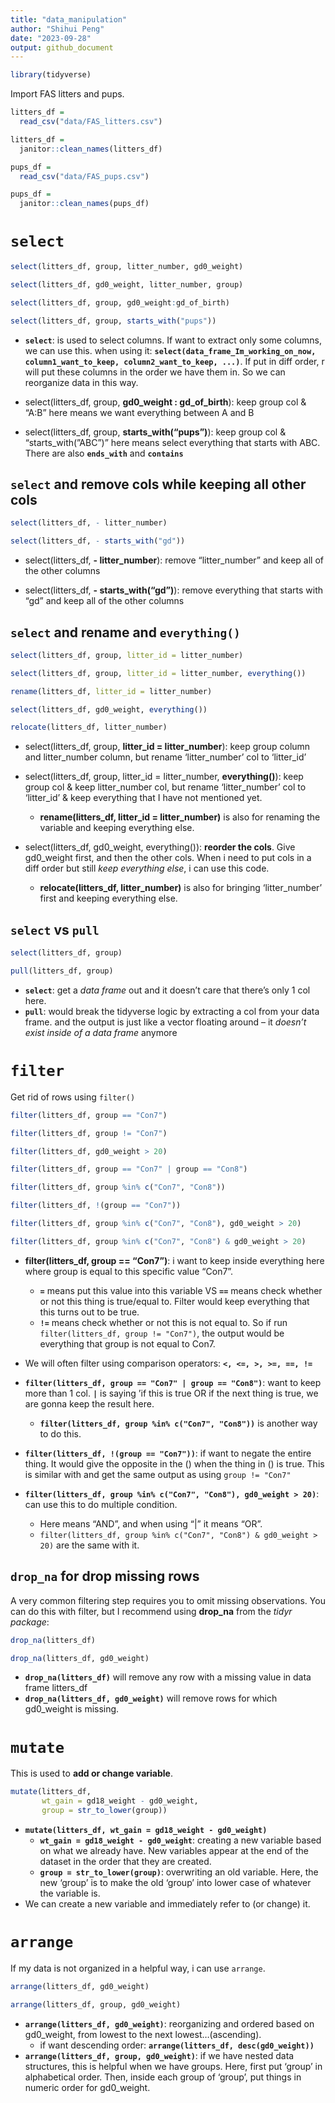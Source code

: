 ```yaml
---
title: "data_manipulation"
author: "Shihui Peng"
date: "2023-09-28"
output: github_document
---
```


```r
library(tidyverse)
```

Import FAS litters and pups.

```r
litters_df = 
  read_csv("data/FAS_litters.csv")

litters_df = 
  janitor::clean_names(litters_df)

pups_df = 
  read_csv("data/FAS_pups.csv")

pups_df = 
  janitor::clean_names(pups_df)
```

# `select`

```r
select(litters_df, group, litter_number, gd0_weight)

select(litters_df, gd0_weight, litter_number, group)

select(litters_df, group, gd0_weight:gd_of_birth)

select(litters_df, group, starts_with("pups"))
```

* **`select`**: is used to select columns. If want to extract only some columns, we can use this.
when using it: **`select(data_frame_Im_working_on_now, column1_want_to_keep, column2_want_to_keep, ...)`**. If put in diff order, r will put these columns in the order we have them in. So we can reorganize data in this way.

* select(litters_df, group, **gd0_weight : gd_of_birth**): keep group col & "A:B" here means we want everything between A and B

* select(litters_df, group, **starts_with("pups")**): keep group col & "starts_with("ABC")" here means select everything that starts with ABC. There are also **`ends_with`** and **`contains`**

## `select` and remove cols while keeping all other cols
```r
select(litters_df, - litter_number)

select(litters_df, - starts_with("gd"))
```

* select(litters_df, **- litter_number**): remove "litter_number" and keep all of the other columns

* select(litters_df, **- starts_with("gd")**): remove everything that starts with "gd" and keep all of the other columns


## `select` and rename and `everything()`
```r
select(litters_df, group, litter_id = litter_number)

select(litters_df, group, litter_id = litter_number, everything())

rename(litters_df, litter_id = litter_number)

select(litters_df, gd0_weight, everything())

relocate(litters_df, litter_number)
```

* select(litters_df, group, **litter_id = litter_number**): keep group column and litter_number column, but rename 'litter_number' col to 'litter_id'

* select(litters_df, group, litter_id = litter_number, **everything()**): keep group col & keep litter_number col, but rename 'litter_number' col to 'litter_id' & keep everything that I have not mentioned yet. 
  * **rename(litters_df, litter_id = litter_number)** is also for renaming the variable and keeping everything else.

* select(litters_df, gd0_weight, everything()): **reorder the cols**. Give gd0_weight first, and then the other cols. When i need to put cols in a diff order but still *keep everything else*, i can use this code.
  * **relocate(litters_df, litter_number)** is also for bringing 'litter_number' first and keeping everything else.

## `select` vs `pull`

```r
select(litters_df, group)

pull(litters_df, group)
```

* **`select`**: get a *data frame* out and it doesn't care that there's only 1 col here.
* **`pull`**: would break the tidyverse logic by extracting a col from your data frame. and the output is just like a vector floating around -- it *doesn't exist inside of a data frame* anymore


# `filter`

Get rid of rows using `filter()`

```r
filter(litters_df, group == "Con7")

filter(litters_df, group != "Con7")

filter(litters_df, gd0_weight > 20)

filter(litters_df, group == "Con7" | group == "Con8")

filter(litters_df, group %in% c("Con7", "Con8"))

filter(litters_df, !(group == "Con7"))

filter(litters_df, group %in% c("Con7", "Con8"), gd0_weight > 20)

filter(litters_df, group %in% c("Con7", "Con8") & gd0_weight > 20)
```

* **filter(litters_df, group == "Con7")**: i want to keep inside everything here where group is equal to this specific value "Con7".
  * **`=`** means put this value into this variable VS **`==`** means check whether or not this thing is true/equal to. Filter would keep everything that this turns out to be true.
  * **`!=`** means check whether or not this is not equal to. So if run `filter(litters_df, group != "Con7")`, the output would be everything that group is not equal to Con7.

* We will often filter using comparison operators: **`<, <=, >, >=, ==, !=`**

* **`filter(litters_df, group == "Con7" | group == "Con8")`**: want to keep more than 1 col. **`|`** is saying 'if this is true OR if the next thing is true, we are gonna keep the result here.
  * **`filter(litters_df, group %in% c("Con7", "Con8"))`** is another way to do this. 
  
* **`filter(litters_df, !(group == "Con7"))`**: if want to negate the entire thing. It would give the opposite in the () when the thing in () is true. This is similar with and get the same output as using `group != "Con7"`

* **`filter(litters_df, group %in% c("Con7", "Con8"), gd0_weight > 20)`**: can use this to do multiple condition. 
  * Here means "AND", and when using "|" it means "OR". 
  * `filter(litters_df, group %in% c("Con7", "Con8") & gd0_weight > 20)` are the same with it.

## `drop_na` for drop missing rows

A very common filtering step requires you to omit missing observations. You can do this with filter, but I recommend using **drop_na** from the *tidyr package*:
```r
drop_na(litters_df)

drop_na(litters_df, gd0_weight)
```

* **`drop_na(litters_df)`** will remove any row with a missing value in data frame litters_df
* **`drop_na(litters_df, gd0_weight)`** will remove rows for which gd0_weight is missing.


# `mutate`

This is used to **add or change variable**.

```r
mutate(litters_df, 
       wt_gain = gd18_weight - gd0_weight, 
       group = str_to_lower(group))
```

* **`mutate(litters_df, wt_gain = gd18_weight - gd0_weight)`**
  * **`wt_gain = gd18_weight - gd0_weight`**: creating a new variable based on what we already have. New variables appear at the end of the dataset in the order that they are created. 
  * **`group = str_to_lower(group)`**: overwriting an old variable. Here, the new 'group' is to make the old 'group' into lower case of whatever the variable is.

* We can create a new variable and immediately refer to (or change) it.


# `arrange`

If my data is not organized in a helpful way, i can use `arrange`.

```r
arrange(litters_df, gd0_weight)

arrange(litters_df, group, gd0_weight)
```

* **`arrange(litters_df, gd0_weight)`**: reorganizing and ordered based on gd0_weight, from lowest to the next lowest...(ascending).
  * if want descending order: **`arrange(litters_df, desc(gd0_weight))`**
* **`arrange(litters_df, group, gd0_weight)`**: if we have nested data structures, this is helpful when we have groups. Here, first put 'group' in alphabetical order. Then, inside each group of 'group', put things in numeric order for gd0_weight.